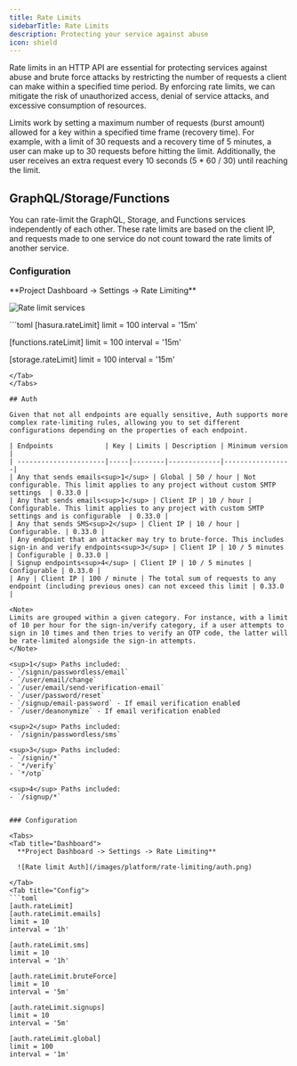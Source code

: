 ```yaml
---
title: Rate Limits
sidebarTitle: Rate Limits
description: Protecting your service against abuse
icon: shield
---
```


Rate limits in an HTTP API are essential for protecting services against abuse and brute force attacks by restricting the number of requests a client can make within a specified time period. By enforcing rate limits, we can mitigate the risk of unauthorized access, denial of service attacks, and excessive consumption of resources.

Limits work by setting a maximum number of requests (burst amount) allowed for a key within a specified time frame (recovery time). For example, with a limit of 30 requests and a recovery time of 5 minutes, a user can make up to 30 requests before hitting the limit. Additionally, the user receives an extra request every 10 seconds (5 * 60 / 30) until reaching the limit.

## GraphQL/Storage/Functions

You can rate-limit the GraphQL, Storage, and Functions services independently of each other. These rate limits are based on the client IP, and requests made to one service do not count toward the rate limits of another service.

### Configuration

<Tabs>
<Tab title="Dashboard">
  **Project Dashboard -> Settings -> Rate Limiting**

  ![Rate limit services](/images/platform/rate-limiting/misc.png)

</Tab>
<Tab title="Config">
```toml
[hasura.rateLimit]
limit = 100
interval = '15m'

[functions.rateLimit]
limit = 100
interval = '15m'

[storage.rateLimit]
limit = 100
interval = '15m'
```
</Tab>
</Tabs>

## Auth

Given that not all endpoints are equally sensitive, Auth supports more complex rate-limiting rules, allowing you to set different configurations depending on the properties of each endpoint.

| Endpoints             | Key | Limits | Description | Minimum version |
| ----------------------|-----|--------|-------------|-----------------|
| Any that sends emails<sup>1</sup> | Global | 50 / hour | Not configurable. This limit applies to any project without custom SMTP settings  | 0.33.0 |
| Any that sends emails<sup>1</sup> | Client IP | 10 / hour | Configurable. This limit applies to any project with custom SMTP settings and is configurable  | 0.33.0 |
| Any that sends SMS<sup>2</sup> | Client IP | 10 / hour | Configurable. | 0.33.0 |
| Any endpoint that an attacker may try to brute-force. This includes sign-in and verify endpoints<sup>3</sup> | Client IP | 10 / 5 minutes | Configurable | 0.33.0 |
| Signup endpoints<sup>4</sup> | Client IP | 10 / 5 minutes | Configurable | 0.33.0 |
| Any | Client IP | 100 / minute | The total sum of requests to any endpoint (including previous ones) can not exceed this limit | 0.33.0 |

<Note>
Limits are grouped within a given category. For instance, with a limit of 10 per hour for the sign-in/verify category, if a user attempts to sign in 10 times and then tries to verify an OTP code, the latter will be rate-limited alongside the sign-in attempts.
</Note>

<sup>1</sup> Paths included:
- `/signin/passwordless/email`
- `/user/email/change`
- `/user/email/send-verification-email`
- `/user/password/reset`
- `/signup/email-password` - If email verification enabled
- `/user/deanonymize` - If email verification enabled

<sup>2</sup> Paths included:
- `/signin/passwordless/sms`

<sup>3</sup> Paths included:
- `/signin/*`
- `*/verify`
- `*/otp`

<sup>4</sup> Paths included:
- `/signup/*`


### Configuration

<Tabs>
<Tab title="Dashboard">
  **Project Dashboard -> Settings -> Rate Limiting**

  ![Rate limit Auth](/images/platform/rate-limiting/auth.png)

</Tab>
<Tab title="Config">
```toml
[auth.rateLimit]
[auth.rateLimit.emails]
limit = 10
interval = '1h'

[auth.rateLimit.sms]
limit = 10
interval = '1h'

[auth.rateLimit.bruteForce]
limit = 10
interval = '5m'

[auth.rateLimit.signups]
limit = 10
interval = '5m'

[auth.rateLimit.global]
limit = 100
interval = '1m'
```
</Tab>
</Tabs>
